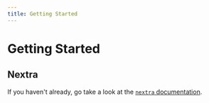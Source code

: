 ```yaml
---
title: Getting Started
---
```


# Getting Started

## Nextra

If you haven't already, go take a look at the [`nextra` documentation](https://nextra.vercel.app/).
